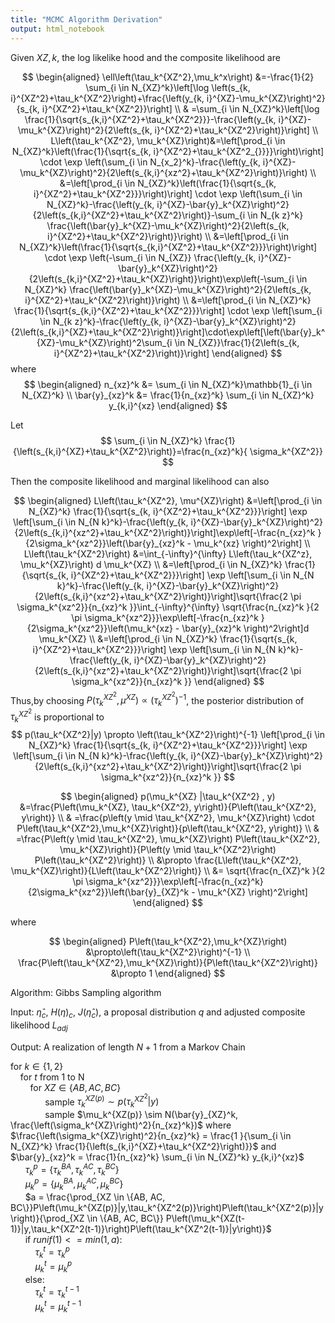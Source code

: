 ```yaml
---
title: "MCMC Algorithm Derivation"
output: html_notebook
---
```


Given $XZ, k$, the log likelike hood and the composite likelihood are

$$
\begin{aligned}
\ell\left(\tau_k^{XZ^2},\mu_k^x\right) &=-\frac{1}{2} \sum_{i \in N_{XZ}^k}\left[\log \left(s_{k, i}^{XZ^2}+\tau_k^{XZ^2}\right)+\frac{\left(y_{k, i}^{XZ}-\mu_k^{XZ}\right)^2}{s_{k, i}^{XZ^2}+\tau_k^{XZ^2}}\right] \\
& =\sum_{i \in N_{XZ}^k}\left[\log \frac{1}{\sqrt{s_{k,i}^{XZ^2}+\tau_k^{XZ^2}}}-\frac{\left(y_{k, i}^{XZ}-\mu_k^{XZ}\right)^2}{2\left(s_{k, i}^{XZ^2}+\tau_k^{XZ^2}\right)}\right] \\
L\left(\tau_k^{XZ^2}, \mu_k^{XZ}\right)&=\left[\prod_{i \in N_{XZ}^k}\left(\frac{1}{\sqrt{s_{k, i}^{XZ^2}+\tau_k^{XZ^2_{}}}}\right)\right] \cdot \exp \left(\sum_{i \in N_{x_2}^k}-\frac{\left(y_{k, i}^{XZ}-\mu_k^{XZ}\right)^2}{2\left(s_{k,i}^{xz^2}+\tau_k^{XZ^2}\right)}\right) \\
&=\left[\prod_{i \in N_{XZ}^k}\left(\frac{1}{\sqrt{s_{k, i}^{XZ^2}+\tau_k^{XZ^2}}}\right)\right] \cdot \exp \left(\sum_{i \in N_{XZ}^k}-\frac{\left(y_{k, i}^{XZ}-\bar{y}_k^{XZ}\right)^2}{2\left(s_{k,i}^{XZ^2}+\tau_k^{XZ^2}\right)}-\sum_{i \in N_{k z}^k} \frac{\left(\bar{y}_k^{XZ}-\mu_k^{XZ}\right)^2}{2\left(s_{k, i}^{XZ^2}+\tau_k^{XZ^2}\right)}\right) \\
&=\left[\prod_{i \in N_{XZ}^k}\left(\frac{1}{\sqrt{s_{k,i}^{XZ^2}+\tau_k^{XZ^2}}}\right)\right] \cdot \exp \left(-\sum_{i \in N_{XZ}} \frac{\left(y_{k, i}^{XZ}-\bar{y}_k^{XZ}\right)^2}{2\left(s_{k,i}^{XZ^2}+\tau_k^{XZ}\right)}\right)\exp\left(-\sum_{i \in N_{XZ}^k} \frac{\left(\bar{y}_k^{XZ}-\mu_k^{XZ}\right)^2}{2\left(s_{k, i}^{XZ^2}+\tau_k^{XZ^2}\right)}\right) \\
&=\left[\prod_{i \in N_{XZ}^k} \frac{1}{\sqrt{s_{k,i}^{XZ^2}+\tau_k^{XZ^2}}}\right] \cdot \exp \left[\sum_{i \in N_{k z}^k}-\frac{\left(y_{k, i}^{XZ}-\bar{y}_k^{XZ}\right)^2}{2\left(s_{k,i}^{XZ}+\tau_k^{XZ^2}\right)}\right]\cdot\exp\left[\left(\bar{y}_k^{XZ}-\mu_k^{XZ}\right)^2\sum_{i \in N_{XZ}}\frac{1}{2\left(s_{k, i}^{XZ^2}+\tau_k^{XZ^2}\right)}\right]
\end{aligned}
$$
where 
$$
\begin{aligned}
n_{xz}^k &=  \sum_{i \in N_{XZ}^k}\mathbb{1}_{i \in N_{XZ}^k} \\
\bar{y}_{xz}^k &= \frac{1}{n_{xz}^k} \sum_{i \in N_{XZ}^k} y_{k,i}^{xz} 
\end{aligned}
$$

Let 
$$
\sum_{i \in N_{XZ}^k} \frac{1}{\left(s_{k,i}^{XZ}+\tau_k^{XZ^2}\right)}=\frac{n_{xz}^k}{ \sigma_k^{XZ^2}}
$$

Then the composite likelihood and marginal likelihood can also

$$
\begin{aligned}
L\left(\tau_k^{XZ^2}, \mu^{XZ}\right) &=\left[\prod_{i \in N_{XZ}^k} \frac{1}{\sqrt{s_{k, i}^{XZ^2}+\tau_k^{XZ^2}}}\right] \exp \left[\sum_{i \in N_{N k}^k}-\frac{\left(y_{k, i}^{XZ}-\bar{y}_k^{XZ}\right)^2}{2\left(s_{k,i}^{xz^2}+\tau_k^{XZ^2}\right)}\right]\exp\left[-\frac{n_{xz}^k }{2\sigma_k^{xz^2}}\left(\bar{y}_{xz}^k - \mu_k^{xz} \right)^2\right] \\
L\left(\tau_k^{XZ^2}\right) &=\int_{-\infty}^{\infty} L\left(\tau_k^{XZ^z}, \mu_k^{XZ}\right) d \mu_k^{XZ} \\
&=\left[\prod_{i \in N_{XZ}^k} \frac{1}{\sqrt{s_{k, i}^{XZ^2}+\tau_k^{XZ^2}}}\right] \exp \left[\sum_{i \in N_{N k}^k}-\frac{\left(y_{k, i}^{XZ}-\bar{y}_k^{XZ}\right)^2}{2\left(s_{k,i}^{xz^2}+\tau_k^{XZ^2}\right)}\right]\sqrt{\frac{2 \pi \sigma_k^{xz^2}}{n_{xz}^k }}\int_{-\infty}^{\infty} \sqrt{\frac{n_{xz}^k }{2 \pi \sigma_k^{xz^2}}}\exp\left[-\frac{n_{xz}^k }{2\sigma_k^{xz^2}}\left(\mu_k^{xz} - \bar{y}_{xz}^k \right)^2\right]d \mu_k^{XZ} \\
&=\left[\prod_{i \in N_{XZ}^k} \frac{1}{\sqrt{s_{k, i}^{XZ^2}+\tau_k^{XZ^2}}}\right] \exp \left[\sum_{i \in N_{N k}^k}-\frac{\left(y_{k, i}^{XZ}-\bar{y}_k^{XZ}\right)^2}{2\left(s_{k,i}^{xz^2}+\tau_k^{XZ^2}\right)}\right]\sqrt{\frac{2 \pi \sigma_k^{xz^2}}{n_{xz}^k }}
\end{aligned}
$$
Thus,by choosing $P\left(\tau_k^{XZ^2}, \mu^{XZ}\right) \propto \left(\tau_k^{XZ^2}\right)^{-1}$,  the posterior distribution of $\tau_k^{XZ^2}$ is proportional to
$$
p(\tau_k^{XZ^2}|y) \propto \left(\tau_k^{XZ^2}\right)^{-1} \left[\prod_{i \in N_{XZ}^k} \frac{1}{\sqrt{s_{k, i}^{XZ^2}+\tau_k^{XZ^2}}}\right] \exp \left[\sum_{i \in N_{N k}^k}-\frac{\left(y_{k, i}^{XZ}-\bar{y}_k^{XZ}\right)^2}{2\left(s_{k,i}^{xz^2}+\tau_k^{XZ^2}\right)}\right]\sqrt{\frac{2 \pi \sigma_k^{xz^2}}{n_{xz}^k }}
$$

$$
\begin{aligned}
p(\mu_k^{XZ} |\tau_k^{XZ^2} , y) &=\frac{P\left(\mu_k^{XZ}, \tau_k^{XZ^2}, y\right)}{P\left(\tau_k^{XZ^2}, y\right)} \\
& =\frac{p\left(y \mid \tau_k^{XZ^2}, \mu_k^{XZ}\right) \cdot P\left(\tau_k^{XZ^2},\mu_k^{XZ}\right)}{p\left(\tau_k^{XZ^2}, y\right)} \\
& =\frac{P\left(y \mid \tau_k^{XZ^2}, \mu_k^{XZ}\right) P\left(\tau_k^{XZ^2}, \mu_k^{XZ}\right)}{P\left(y \mid \tau_k^{XZ^2}\right) P\left(\tau_k^{XZ^2}\right)} \\
&\propto \frac{L\left(\tau_k^{XZ^2}, \mu_k^{XZ}\right)}{L\left(\tau_k^{XZ^2}\right)} \\
&= \sqrt{\frac{n_{XZ}^k }{2 \pi \sigma_k^{xz^2}}}\exp\left[-\frac{n_{xz}^k}{2\sigma_k^{xz^2}}\left(\bar{y}_{XZ}^k - \mu_k^{XZ} \right)^2\right] 
\end{aligned}
$$

where 

$$
\begin{aligned}
P\left(\tau_k^{XZ^2},\mu_k^{XZ}\right) &\propto\left(\tau_k^{XZ^2}\right)^{-1} \\
\frac{P\left(\tau_k^{XZ^2},\mu_k^{XZ}\right)}{P\left(\tau_k^{XZ^2}\right)} &\propto 1
\end{aligned}
$$


Algorithm: Gibbs Sampling algorithm

Input: $\hat{\eta}_c$, $H\left(\eta\right)_c$, $J\left(\hat{\eta}_c\right)$, a proposal distribution $q$ and adjusted composite likelihood $L_{adj}$

Output: A realization of length $N+1$ from a Markov Chain

| for $k \in \{1,2\}$
|     for $t$ from 1 to N
|         for $XZ \in \{AB, AC, BC\}$
|               sample $\tau_k^{XZ(p)} \sim  p(\tau_k^{XZ^2}|y)$
|               sample $\mu_k^{XZ(p)} \sim N(\bar{y}_{XZ}^k, \frac{\left(\sigma_k^{XZ}\right)^2}{n_{xz}^k})$ where $\frac{\left(\sigma_k^{XZ}\right)^2}{n_{xz}^k} = \frac{1 }{\sum_{i \in N_{XZ}^k} \frac{1}{\left(s_{k,i}^{XZ}+\tau_k^{XZ^2}\right)}}$ and $\bar{y}_{xz}^k = \frac{1}{n_{xz}^k} \sum_{i \in N_{XZ}^k} y_{k,i}^{xz}$
|       $\tau_k^p = \left\{\tau_k^{BA}, \tau_k^{AC}, \tau_k^{BC}\right\}$
|       $\mu_k^p = \left\{\mu_k^{BA}, \mu_k^{AC}, \mu_k^{BC}\right\}$
|       $a = \frac{\prod_{XZ \in \{AB, AC, BC\}}P\left(\mu_k^{XZ(p)}|y,\tau_k^{XZ^2(p)}\right)P\left(\tau_k^{XZ^2(p)}|y\right)}{\prod_{XZ \in \{AB, AC, BC\}} P\left(\mu_k^{XZ(t-1)}|y,\tau_k^{XZ^2(t-1)}\right)P\left(\tau_k^{XZ^2(t-1)}|y\right)}$
|       if $runif(1) <= min\left(1,a\right):$
|           $\tau_k^t = \tau_k^p$
|           $\mu_k^t = \mu_k^p$
|       else:
|           $\tau_k^t = \tau_k^{t-1}$
|           $\mu_k^t = \mu_k^{t-1}$

















